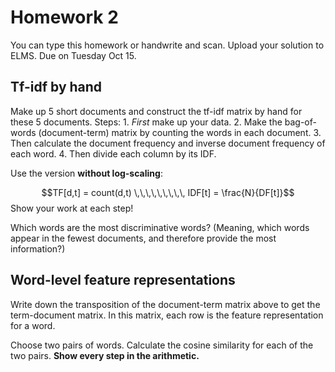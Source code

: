 # Homework 2

You can type this homework or handwrite and scan. Upload your solution to ELMS. Due on Tuesday Oct 15.

## Tf-idf by hand

Make up 5 short documents and construct the tf-idf matrix by hand for these 5 documents. Steps: 
1. *First* make up your data.
2. Make the bag-of-words (document-term) matrix by counting the words in each document.
3. Then calculate the document frequency and inverse document frequency of each word.
4. Then divide each column by its IDF.

Use the version **without log-scaling**:

$$TF[d,t] = count(d,t) \,\,\,\,\,\,\,\,\, IDF[t] = \frac{N}{DF[t]}$$
Show your work at each step!

Which words are the most discriminative words? (Meaning, which words appear in the fewest documents, and therefore provide the most information?)


## Word-level feature representations

Write down the transposition of the document-term matrix above to get the term-document matrix. In this matrix, each row is the feature representation for a word.

Choose two pairs of words. Calculate the cosine similarity for each of the two pairs. **Show every step in the arithmetic.**